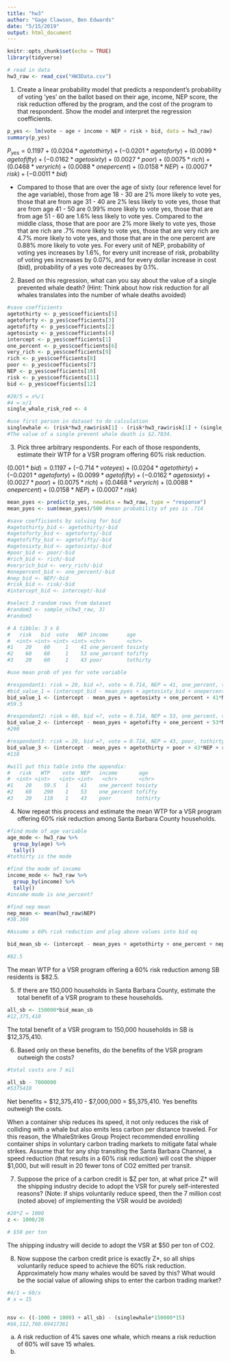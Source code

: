 ```yaml
---
title: "hw3"
author: "Gage Clawson, Ben Edwards"
date: "5/15/2019"
output: html_document
---
```


```r
knitr::opts_chunk$set(echo = TRUE)
library(tidyverse)
```


```r
# read in data
hw3_raw <- read_csv("HW3Data.csv")
```


1. Create a linear probability model that predicts a respondent’s probability of voting ‘yes’ on the ballot based on their age, income, NEP score, the risk reduction offered by the program, and the cost of the program to that respondent. Show the model and interpret the regression coefficients.

```r
p_yes <- lm(vote ~ age + income + NEP + risk + bid, data = hw3_raw)
summary(p_yes)
```

$P_{yes} = 0.1197 + (0.0204*agetothirty) + (-0.0201*agetoforty) + (0.0099*agetofifty) + (-0.0162*agetosixty) + (0.0027*poor) + (0.0075*rich) + (0.0468*veryrich) + (0.0088*onepercent) + (0.0158*NEP) + (0.0007*risk) + (-0.0011*bid)$

- Compared to those that are over the age of sixty (our reference level for the age variable), those from age 18 - 30 are 2% more likely to vote yes, those that are from age 31 - 40 are 2% less likely to vote yes, those that are from age 41 - 50 are 0.99% more likely to vote yes, those that are from age 51 - 60 are 1.6% less likely to vote yes. Compared to the middle class, those that are poor are 2% more likely to vote yes, those that are rich are .7% more likely to vote yes, those that are very rich are 4.7% more likely to vote yes, and those that are in the one percent are 0.88% more likely to vote yes. For every unit of NEP, probability of voting yes increases by 1.6%, for every unit increase of risk, probability of voting yes increases by 0.07%, and for every dollar increase in cost (bid), probability of a yes vote decreases by 0.1%.

2. Based on this regression, what can you say about the value of a single prevented whale death? (Hint: Think about how risk reduction for all whales translates into the number of whale deaths avoided)

```r
#save coefficients 
agetothirty <- p_yes$coefficients[5]
agetoforty <- p_yes$coefficients[3]
agetofifty <- p_yes$coefficients[2]
agetosixty <- p_yes$coefficients[4]
intercept <- p_yes$coefficients[1]
one_percent <- p_yes$coefficients[6]
very_rich <- p_yes$coefficients[9]
rich <- p_yes$coefficients[8]
poor <- p_yes$coefficients[7]
NEP <- p_yes$coefficients[10]
risk <- p_yes$coefficients[11]
bid <- p_yes$coefficients[12]

#20/5 = x%/1
#4 = x/1
single_whale_risk_red <- 4

#use first person in dataset to do calculation 
singlewhale <- (risk*hw3_raw$risk[1] - (risk*hw3_raw$risk[1] + (single_whale_risk_red*risk)))*(1/bid)
#The value of a single prevent whale death is $2.7834. 

```


3. Pick three arbitrary respondents. For each of those respondents, estimate their WTP for a VSR program offering 60% risk reduction. 

$(0.001*bid) = 0.1197 + (-0.714*voteyes) + (0.0204*agetothirty) + (-0.0201*agetoforty) + (0.0099*agetofifty) + (-0.0162*agetosixty) + (0.0027*poor) + (0.0075*rich) + (0.0468*veryrich) + (0.0088*onepercent) + (0.0158*NEP) + (0.0007*risk)$

```r
mean_pyes <- predict(p_yes, newdata = hw3_raw, type = "response")
mean_pyes <- sum(mean_pyes)/500 #mean probability of yes is .714 

#save coefficients by solving for bid 
#agetothirty_bid <- agetothirty/-bid
#agetoforty_bid <- agetoforty/-bid
#agetofifty_bid <- agetofifty/-bid
#agetosixty_bid <- agetosixty/-bid
#poor_bid <- poor/-bid
#rich_bid <- rich/-bid
#veryrich_bid <- very_rich/-bid
#onepercent_bid <- one_percent/-bid
#nep_bid <- NEP/-bid
#risk_bid <- risk/-bid
#intercept_bid <- intercept/-bid

#select 3 random rows from dataset
#random3 <- sample_n(hw3_raw, 3)
#random3

# A tibble: 3 x 6
#   risk   bid  vote   NEP income      age     
#  <int> <int> <int> <int> <chr>       <chr>   
#1    20    60     1    41 one_percent tosixty 
#2    60    60     1    53 one_percent tofifty 
#3    20    60     1    43 poor        tothirty

#use mean prob of yes for vote variable

#respondant1: risk = 20, bid =?, vote = 0.714, NEP = 41, one_percent, tosixty
#bid_value_1 = (intercept_bid - mean_pyes + agetosixty_bid + onepercent_bid + 41*nep_bid + risk_bid*20)
bid_value_1 <- (intercept - mean_pyes + agetosixty + one_percent + 41*NEP + risk*20)/-bid
#59.5

#respondant2: risk = 60, bid =?, vote = 0.714, NEP = 53, one_percent, tofifty
bid_value_2 <- (intercept - mean_pyes + agetofifty + one_percent + 53*NEP + risk*60)/-bid
#290

#respondant3: risk = 20, bid =?, vote = 0.714, NEP = 43, poor, tothirty
bid_value_3 <- (intercept - mean_pyes + agetothirty + poor + 43*NEP + risk*20)/-bid
#118

#will put this table into the appendix: 
#   risk   WTP    vote  NEP   income       age     
#  <int> <int>   <int> <int>   <chr>       <chr>   
#1    20    59.5   1    41    one_percent tosixty 
#2    60    290    1    53    one_percent tofifty 
#3    20    118    1    43    poor        tothirty

```


4. Now repeat this process and estimate the mean WTP for a VSR program offering 60% risk reduction among Santa Barbara County households.

```r
#find mode of age variable
age_mode <- hw3_raw %>%
  group_by(age) %>%
  tally()
#tothirty is the mode

#find the mode of income 
income_mode <- hw3_raw %>%
  group_by(income) %>%
  tally()
#income mode is one_percent? 

#find nep mean 
nep_mean <- mean(hw3_raw$NEP)
#38.366

#Assume a 60% risk reduction and plug above values into bid eq

bid_mean_sb <- (intercept - mean_pyes + agetothirty + one_percent + nep_mean*NEP + risk*60)/-bid

#82.5
```

The mean WTP for a VSR program offering a 60% risk reduction among SB residents is $82.5. 

5. If there are 150,000 households in Santa Barbara County, estimate the total benefit of a VSR program to these households.

```r
all_sb <- 150000*bid_mean_sb  
#12,375,410
```

The total benefit of a VSR program to 150,000 households in SB is $12,375,410. 

6. Based only on these benefits, do the benefits of the VSR program outweigh the costs?

```r
#total costs are 7 mil

all_sb - 7000000
#5375410

```
Net benefits = $12,375,410 - $7,000,000 = $5,375,410. Yes benefits outweigh the costs. 


When a container ship reduces its speed, it not only reduces the risk of colliding with a whale but also emits less carbon per distance traveled. For this reason, the WhaleStrikes Group Project recommended enrolling container ships in voluntary carbon trading markets to mitigate fatal whale strikes. Assume that for any ship transiting the Santa Barbara Channel, a speed reduction (that results in a 60% risk reduction) will cost the shipper $1,000, but will result in 20 fewer tons of CO2 emitted per transit.

7. Suppose the price of a carbon credit is $Z per ton, at what price Z* will the shipping industry decide to adopt the VSR for purely self-interested reasons? (Note: if ships voluntarily reduce speed, then the 7 million cost (noted above) of implementing the VSR would be avoided)

```r
#20*Z = 1000
z <- 1000/20

# $50 per ton
```
The shipping industry will decide to adopt the VSR at $50 per ton of CO2. 


8. Now suppose the carbon credit price is exactly Z*, so all ships voluntarily reduce speed to achieve the 60% risk reduction. Approximately how many whales would be saved by this? What would be the social value of allowing ships to enter the carbon trading market?

```r
#4/1 = 60/x
# x = 15


nsv <- ((-1000 + 1000) + all_sb) - (singlewhale*150000*15)
#$6,112,760.69417361 
```

a. A risk reduction of 4% saves one whale, which means a risk reduction of 60% will save 15 whales. 
b. 


 


